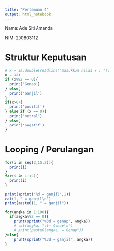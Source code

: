 ---
title: "Pertemuan 4"
output: html_notebook
---

Nama: Ade Siti Amanda

NIM: 200803112

# Struktur Keputusan

```{r}
# x = as.double(readline("masukkan nilai x : "))
x = 123
if (x%%2 == 0){
  print('Genap')
} else{
  print('Ganjil')
}
if(x>0){
  print('positif')
} else if (x == 0){
  print('netral')
} else{
  print('negatif')
}

```
# Looping / Perulangan
```{r}
for(i in seq(2,15,2)){
  print(i)
}
for(i in 1:15){
  print(i)
}

print(sprint("%d = ganjil",1))
cat(1, " = ganjil\n")
print(paste0(1, " = ganjil"))
```

```{r}
for(angka in 1:100){
  if(angka%%2 == 0){
    print(sprint("%3d = genap", angka))
    # cat(angka, "\t= Genap\n")
    # print(paste0(angka, = Genap"))
}else{
    print(sprint("%3d = ganjil", angka))
}

```

